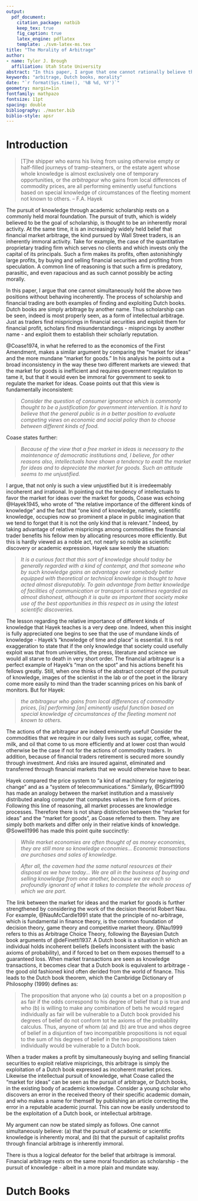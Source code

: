 ---
output: 
  pdf_document:
    citation_package: natbib
    keep_tex: true
    fig_caption: true
    latex_engine: pdflatex
    template: ./svm-latex-ms.tex
title: "The Morality of Arbitrage"
author:
- name: Tyler J. Brough
  affiliation: Utah State University
abstract: "In this paper, I argue that one cannot rationally believe that financial arbitrage is an inherently immoral pursuit, while simultaneously believing that the pursuit of academic knowledge is an inherently moral pursuit. I argue that these two seemingly separate activities are really one and the same. Further those that do hold such contradictory beliefs are behaving incoherently and have a Dutch book made against them."
keywords: "arbitrage, Dutch books, morality"
date: "`r format(Sys.time(), '%B %d, %Y')`"
geometry: margin=1in
fontfamily: mathpazo
fontsize: 11pt
spacing: double
bibliography: ./master.bib
biblio-style: apsr
---

# Introduction

> [T]he shipper who earns his living from using otherwise empty or half-filled journeys of tramp-steamers, or the estate
> agent whose whole knowledge is almost exclusively one of temporary opportunities, or the *arbitrageur* who gains from
> local differences of commodity prices, are all performing eminently useful functions based on special knowledge of
> circumstances of the fleeting moment not known to others.
	-- F.A. Hayek

The pursuit of knowledge through academic scholarship rests on a commonly held moral foundation. The pursuit of truth, which is widely believed to be the goal of scholarship, is thought to be an inherently moral activity. At the same time, it is an increasingly widely held belief that financial market arbitrage, the kind pursued by Wall Street traders, is an inherently immoral activity. Take for example, the case of the quantitative proprietary trading firm which serves no clients and which invests only the capital of its principals. Such a firm makes its profits, often astonishingly large profits, by buying and selling financial securities and profiting from speculation. A common line of reasoning is that such a firm is predatory, parasitic, and even rapacious and as such cannot possibly be acting morally. 

In this paper, I argue that one cannot simultaneously hold the above two positions without behaving incoherently. The process of scholarship and financial trading are both examples of finding and exploiting Dutch books. Dutch books are simply arbitrage by another name. Thus scholarship can be seen, indeed is most properly seen, as a form of intellectual arbitrage. Just as traders find mispricings in financial securities and exploit them for financial profit, scholars find misunderstandings - mispricings by another name - and exploit them to establish their scholarly reputation. 

@Coase1974, in what he referred to as the economics of the First Amendment, makes a similar argument by comparing the "market for ideas" and the more mundane "market for goods." In his analysis he points out a broad inconsistency in the way these two different markets are viewed: that the market for goods is inefficient and requires government regulation to tame it, but that it would even be immoral for government to seek to regulate the market for ideas. Coase points out that this view is fundamentally inconsistent:

> _Consider the question of consumer ignorance which is commonly thought to be a justification for government intervention. It is hard to believe that the general public is in a better position to evaluate competing views on economic and social policy than to choose between different kinds of food._

Coase states further:

> _Because of the view that a free market in ideas is necessary to the maintenance of democratic institutions and, I believe, for other reasons also, intellectuals have shown a tendency to exalt the market for ideas and to depreciate the market for goods. Such an attitude seems to me unjustified._

I argue, that not only is such a view unjustified but it is irredeemably incoherent and irrational. In pointing out the tendency of intellectuals to favor the market for ideas over the market for goods, Coase was echoing @Hayek1945, who wrote of "the relative importance of the different kinds of knowledge" and the fact that "one kind of knowledge, namely, scientific knowledge, occupies now so prominent a place in public imagination that we tend to forget that it is not the only kind that is relevant." Indeed, by taking advantage of relative mispricings among commodities the financial trader benefits his fellow men by allocating resources more efficiently. But this is hardly viewed as a noble act, not nearly so noble as scientific discovery or academic expression. Hayek saw keenly the situation:

> _It is a curious fact that this sort of knowledge should today be generally regarded with a kind of contempt, and that someone who by such knowledge gains an advantage over somebody better equipped with theoretical or technical knowledge is thought to have acted almost disreputably. To gain advantage from better knowledge of facilities of communication or transport is sometimes regarded as almost dishonest, although it is quite as important that society make use of the best opportunities in this respect as in using the latest scientific discoveries._

The lesson regarding the relative importance of different kinds of knowledge that Hayek teaches is a very deep one. Indeed, when this insight is fully appreciated one begins to see that the use of mundane kinds of knowledge - Hayek's "knowledge of time and place" is essential. It is not exaggeration to state that if the only knowledge that society could usefully exploit was that from universities, the press, literature and science we would all starve to death in very short order. The financial arbitrageur is a perfect example of Hayek's "man on the spot" and his actions benefit his fellows greatly. Still, when one thinks of the abstract concept of the pursuit of knowledge, images of the scientist in the lab or of the poet in the library come more easily to mind than the trader scanning prices on his bank of monitors. But for Hayek:

> _the arbitrageur who gains from local differences of commodity prices, [is] performing [an] eminently useful function based on special knowledge of circumstances of the fleeting moment not known to others._

The actions of the arbitrageur are indeed eminently useful! Consider the commodities that we require in our daily lives such as sugar, coffee, wheat, milk, and oil that come to us more efficiently and at lower cost than would otherwise be the case if not for the actions of commodity traders. In addition, because of financial traders retirement is secured more soundly through investment. And risks are insured against, eliminated and transferred through financial markets that we would otherwise have to bear. 

Hayek compared the price system to "a kind of machinery for registering change" and as a "system of telecommunications." Similarly, @Scarf1990 has made an analogy between the market institution and a massively distributed analog computer that computes values in the form of prices. Following this line of reasoning, all market processes are knowledge processes. Therefore there is not sharp distinction between the "market for ideas" and the "market for goods", as Coase referred to them. They are simply both markets and differ only in their relative kinds of knowledge. @Sowell1996 has made this point quite succinctly:

> _While market economies are often thought of as money economies, they are still more so knowledge economies... Economic transactions are purchases and sales of knowledge._

> _After all, the cavemen had the same natural resources at their disposal as we have today... We are all in the business of buying and selling knowledge from one another, because we are each so profoundly ignorant of what it takes to complete the whole process of which we are part._

The link between the market for ideas and the market for goods is further strengthened by considering the work of the decision theorist Robert Nau. For example, @NauMcCardle1991 state that the principle of no-arbitrage, which is fundamental in finance theory, is the common foundation of decision theory, game theory and competitive market theory. @Nau1999 refers to this as Arbitrage Choice Theory, following the Bayesian Dutch book arguments of @deFinetti1937. A Dutch book is a situation in which an individual holds incoherent beliefs (beliefs inconsistent with the basic axioms of probability), and if forced to bet on them exposes themself to a guaranteed loss. When market transactions are seen as knowledge transactions, it becomes clear that a Dutch book is equivalent to arbitrage - the good old fashioned kind often derided from the world of finance. This leads to the Dutch book theorem, which the Cambridge Dictionary of Philosophy (1999) defines as:

> The proposition that anyone who (a) counts a bet on a proposition p as fair if the odds correspond to his degree of belief that p is true and who (b) is willing to make any combination of bets he would regard individually as fair will be vulnerable to a Dutch book provided his degrees of belief do not conform tot he axioms of the probability calculus. Thus, anyone of whom (a) and (b) are true and whos degree of belief in a disjuntion of two incompatible propositions is not equal to the sum of his degrees of belief in the two propositions taken individually would be vulnerable to a Dutch book.

When a trader makes a profit by simultaneously buying and selling financial securities to exploit relative mispricings, this arbitrage is simply the exploitation of a Dutch book expressed as incoherent market prices. Likewise the intellectual pursuit of knowledge, what Coase called the "market for ideas" can be seen as the pursuit of arbitrage, or Dutch books, in the existing body of academic knowledge. Consider a young scholar who discovers an error in the received theory of their specific academic domain, and who makes a name for themself by publishing an article correcting the error in a reputable academic journal. This can now be easily understood to be the exploitation of a Dutch book, or intellectual arbitrage. 

My argument can now be stated simply as follows. One cannot simultaneously believe: (a) that the pursuit of academic or scientific knowledge is inherently moral, and (b) that the pursuit of capitalist profits through financial arbitrage is inherently immoral.
 
There is thus a logical defeator for the belief that arbitrage is immoral. Financial arbitrage rests on the same moral foundation as scholarship - the pursuit of knowledge - albeit in a more plain and mundate way. 


# Dutch Books


# 


<!--
# References
\setlength{\parindent}{-0.2in}
\setlength{\leftskip}{0.2in}
\setlength{\parskip}{8pt}
\vspace*{-0.2in}
\noindent
-->
